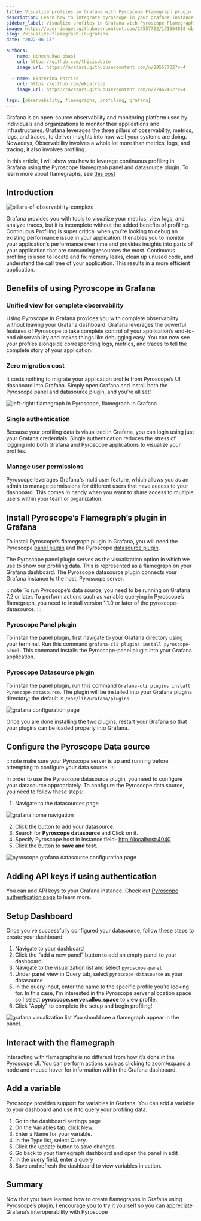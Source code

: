 ```yaml
---
title: Visualize profiles in Grafana with Pyroscope Flamegraph plugin
description: Learn how to integrate pyroscope in your grafana instance
sidebar_label: Visualize profiles in Grafana with Pyroscope Flamegraph plugin
image: https://user-images.githubusercontent.com/29557702/171664018-dbf9f8bb-ed71-4262-981c-a6e8e250dda9.png
slug: /visualize-flamegraph-in-grafana
date: "2022-06-13"

authors:
  - name: Uchechukwu obasi
    url: https://github.com/thisisobate
    image_url: https://avatars.githubusercontent.com/u/29557702?v=4
  
  - name: Ekaterina Patrice 
    url: https://github.com/ekpatrice
    image_url: https://avatars.githubusercontent.com/u/77462462?v=4

tags: [observability, flamegraphs, profiling, grafana]
---
```


Grafana is an open-source observability and monitoring platform used by individuals and organizations to monitor their applications and infrastructures. Grafana leverages the three pillars of observability, metrics, logs, and traces, to deliver insights into how well your systems are doing. Nowadays, Observability involves a whole lot more than metrics, logs, and tracing; it also involves profiling.

In this article, I will show you how to leverage continuous profiling in Grafana using the Pyroscope flamegraph panel and datasource plugin. To learn more about flamegraphs, see [this post](/blog/what-is-a-flamegraph)

## Introduction
![pillars-of-observability-complete](https://user-images.githubusercontent.com/29557702/171664145-189f0768-de3b-4fa2-b8c6-112737103238.png)

Grafana provides you with tools to visualize your metrics, view logs, and analyze traces, but it is incomplete without the added benefits of profiling. Continuous Profiling is super critical when you’re looking to debug an existing performance issue in your application. It enables you to monitor your application’s performance over time and provides insights into parts of your application that are consuming resources the most. Continuous profiling is used to locate and fix memory leaks, clean up unused code, and understand the call tree of your application. This results in a more efficient application.

## Benefits of using Pyroscope in Grafana
### Unified view for complete observability
Using Pyroscope in Grafana provides you with complete observability without leaving your Grafana dashboard. Grafana leverages the powerful features of Pyroscope to take complete control of your application’s end-to-end observability and makes things like debugging easy. You can now see your profiles alongside corresponding logs, metrics, and traces to tell the complete story of your application. 

### Zero migration cost
It costs nothing to migrate your application profile from Pyroscope’s UI dashboard into Grafana. Simply open Grafana and install both the Pyroscope panel and datasource plugin, and you’re all set!

![left-right: flamegraph in Pyroscope, flamegraph in Grafana](https://user-images.githubusercontent.com/29557702/171664702-7008acdf-0227-4b54-842a-742ddfdd0686.png)

### Single authentication
Because your profiling data is visualized in Grafana, you can login using just your Grafana credentials. Single authentication reduces the stress of logging into both Grafana and Pyroscope applications to visualize your profiles.

### Manage user permissions
Pyroscope leverages Grafana's multi user feature, which allows you as an admin to manage permissions for different users that have access to your dashboard. This comes in handy when you want to share access to multiple users within your team or organization.

## Install Pyroscope’s Flamegraph’s plugin in Grafana
To install Pyroscope’s flamegraph plugin in Grafana, you will need the Pyroscope [panel plugin](https://grafana.com/grafana/plugins/pyroscope-panel/) and the Pyroscope [datasource plugin](https://grafana.com/grafana/plugins/pyroscope-datasource/). 

The Pyroscope panel plugin serves as the visualization option in which we use to show our profiling data. This is represented as a flamegraph on your Grafana dashboard. The Pyroscope datasource plugin connects your Grafana instance to the host, Pyroscope server.

:::note
To run Pyroscope’s data source, you need to be running on Grafana 7.2 or later. To perform actions such as variable querying in Pyroscope’s flamegraph, you need to install version 1.1.0 or later of the pyroscope-datasource.
:::

### Pyroscope Panel plugin
To install the panel plugin, first navigate to your Grafana directory using your terminal.
Run this command `grafana-cli plugins install pyroscope-panel`.
This command installs the Pyroscope-panel plugin into your Grafana application.

### Pyroscope Datasource plugin
To install the panel plugin, run this command `Grafana-cli plugins install Pyroscope-datasource`. The plugin will be installed into your Grafana plugins directory; the default is `/var/lib/Grafana/plugins`.

![grafana configuration page](https://user-images.githubusercontent.com/29557702/171667513-5913355c-0fdc-4d0a-a151-fe06360eb5ec.png)

Once you are done installing the two plugins, restart your Grafana so that your plugins can be loaded properly into Grafana.

## Configure the Pyroscope Data source
:::note
make sure your Pyroscope server is up and running before attempting to configure your data source.
:::

In order to use the Pyroscope datasource plugin, you need to configure your datasource appropriately. To configure the Pyroscope data source, you need to follow these steps:

1. Navigate to the datasources page

![grafana home navigation](https://user-images.githubusercontent.com/29557702/171684554-2a9b5ec8-c490-4e8a-a04e-5b79141ab4cb.png)

2. Click the button to add your datasource.
3. Search for **Pyroscope datasource** and Click on it.
4. Specify Pyroscope host in Instance field- [http://localhost:4040](http://localhost:4040)
5. Click the button to **save and test**.

![pyroscope grafana datasource configuration page](https://user-images.githubusercontent.com/29557702/171677420-fff0cd48-db2c-401c-9cc6-92795bc833ae.png)
## Adding API keys if using authentication
You can add API keys to your Grafana instance. Check out [Pyroscope authentication page](https://pyroscope.io/docs/auth-overview/) to learn more.

## Setup Dashboard
Once you’ve successfully configured your datasource, follow these steps to create your dashboard:
1. Navigate to your dashboard
2. Click the “add a new panel” button to add an empty panel to your dashboard.
3. Navigate to the visualization list and select `pyroscope-panel`
4. Under panel view in Query tab, select `pyroscope-datasource` as your datasource
5. In the query input, enter the name to the specific profile you’re looking for. In this case, I’m interested in the Pyroscope server allocation space so I select **pyroscope.server.alloc_space** to view profile.
6. Click "Apply" to complete the setup and begin profiling!

![grafana visualization list](https://user-images.githubusercontent.com/29557702/171678805-7adcfd75-ce1d-480f-b76e-46dfcad1c8e3.png)
You should see a flamegraph appear in the panel.

## Interact with the flamegraph
Interacting with flamegraphs is no different from how it’s done in the Pyroscope UI. You can perform actions such as clicking to zoom/expand a node and mouse hover for information within the Grafana dashboard.

## Add a variable
Pyroscope provides support for variables in Grafana. You can add a variable to your dashboard and use it to query your profiling data:
1. Go to the dashboard settings page
2. On the Variables tab, click New.
3. Enter a Name for your variable.
4. In the Type list, select Query.
5. Click the update button to save changes.
6. Go back to your flamegraph dashboard and open the panel in edit
7. In the query field, enter a query
8. Save and refresh the dashboard to view variables in action.

## Summary
Now that you have learned how to create flamegraphs in Grafana using Pyroscope’s plugin, I encourage you to try it yourself so you can appreciate Grafana’s interoperability with Pyroscope